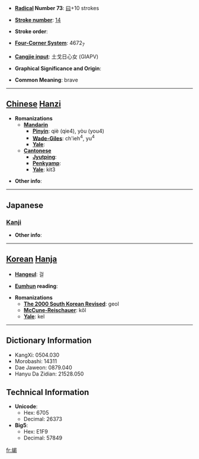 * '''[[Wiktionary:Chinese radical index| Radical]] Number 73''': [[Wiktionary:Chinese radical index 曰|曰]]+10 strokes

* '''[[Wiktionary:Chinese total strokes index|Stroke number]]''': [[Wiktionary:Chinese total strokes index 14|14]]

* '''Stroke order''': 

* '''[[Wiktionary:Chinese four corner index|Four-Corner System]]''': 4672<sub>7</sub>

* '''[[Wiktionary:Chinese Cangjie index|Cangjie input]]''': 土戈日心女 (GIAPV)

* '''Graphical Significance and Origin''': 

* '''Common Meaning''': brave

----

== [[Chinese]] [[Hanzi]] ==

* '''Romanizations'''
** '''[[Mandarin]]'''
*** '''[[Pinyin]]''': qiè (qie4), yòu (you4)
*** '''[[Wade-Giles]]''': ch'ieh<sup>4</sup>, yu<sup>4</sup>
*** '''[[Yale]]''': 
** '''[[Cantonese]]'''
*** '''[[Jyutping]]''':
*** '''[[Penkyamp]]''': 
*** '''[[Yale]]''': kit3

* '''Other info''': 

----

==Japanese==
===[[Kanji]]===
{{kanji|on readings=[[けつ]] (ketsu), [[けち]] (kechi), [[こち]] (kochi)|kun readings=[[さる]] (saru)}}

* '''Other info''':  

----

== [[Korean]] [[Hanja]] ==

* '''[[Hangeul]]''': 걸

* '''[[Eumhun]] reading''': 

* '''Romanizations'''
** '''[[The 2000 South Korean Revised Romanization|The 2000 South Korean Revised]]''': geol
** '''[[McCune-Reischauer]]''': kŏl
** '''[[Yale]]''': kel

----

== Dictionary Information ==

* KangXi: 0504.030
* Morobashi: 14311
* Dae Jaweon: 0879.040
* Hanyu Da Zidian: 21528.050

== Technical Information ==

* '''Unicode''':
** Hex: 6705
** Decimal: 26373
* '''Big5''':
** Hex: E1F9
** Decimal: 57849

[[fr:朅]]